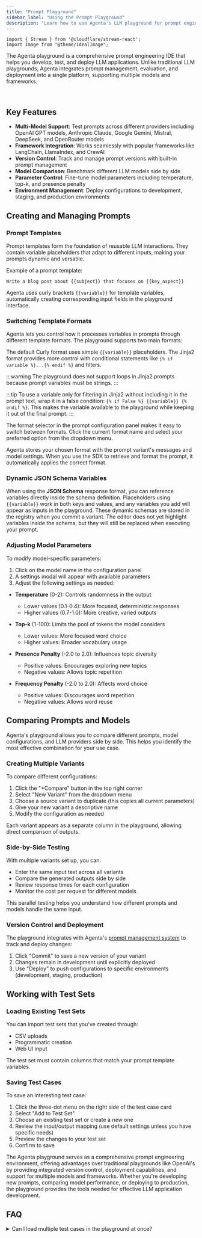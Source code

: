 ```yaml
---
title: "Prompt Playground"
sidebar_label: "Using the Prompt Playground"
description: "Learn how to use Agenta's LLM playground for prompt engineering, model comparison, and deployment. A powerful alternative to OpenAI playground that supports multiple models and frameworks."
---
```


```mdx-code-block
import { Stream } from '@cloudflare/stream-react';
import Image from "@theme/IdealImage";
```

The Agenta playground is a comprehensive prompt engineering IDE that helps you develop, test, and deploy LLM applications. Unlike traditional LLM playgrounds, Agenta integrates prompt management, evaluation, and deployment into a single platform, supporting multiple models and frameworks.

<Stream controls src="fcf2b69dacb3e3a624c09af40c2dc154" height="400px" />
<br />


## Key Features

- **Multi-Model Support**: Test prompts across different providers including OpenAI GPT models, Anthropic Claude, Google Gemini, Mistral, DeepSeek, and OpenRouter models
- **Framework Integration**: Works seamlessly with popular frameworks like LangChain, LlamaIndex, and CrewAI
- **Version Control**: Track and manage prompt versions with built-in prompt management
- **Model Comparison**: Benchmark different LLM models side by side
- **Parameter Control**: Fine-tune model parameters including temperature, top-k, and presence penalty
- **Environment Management**: Deploy configurations to development, staging, and production environments

## Creating and Managing Prompts

### Prompt Templates

Prompt templates form the foundation of reusable LLM interactions. They contain variable placeholders that adapt to different inputs, making your prompts dynamic and versatile.

Example of a prompt template:
```
Write a blog post about {{subject}} that focuses on {{key_aspect}}
```

Agenta uses curly brackets `{{variable}}` for template variables, automatically creating corresponding input fields in the playground interface.

### Switching Template Formats

Agenta lets you control how it processes variables in prompts through different template formats. The playground supports two main formats:

The default Curly format uses simple `{{variable}}` placeholders. The Jinja2 format provides more control with conditional statements like `{% if variable %}...{% endif %}` and filters.

:::warning
The playground does not support loops in Jinja2 prompts because prompt variables must be strings.
:::

:::tip
To use a variable only for filtering in Jinja2 without including it in the prompt text, wrap it in a false condition: `{% if False %} {{variable}} {% endif %}`. This makes the variable available to the playground while keeping it out of the final prompt.
:::

The format selector in the prompt configuration panel makes it easy to switch between formats. Click the current format name and select your preferred option from the dropdown menu.

Agenta stores your chosen format with the prompt variant's messages and model settings. When you use the SDK to retrieve and format the prompt, it automatically applies the correct format.

### Dynamic JSON Schema Variables

When using the **JSON Schema** response format, you can reference variables directly inside the schema definition. Placeholders using `{{variable}}` work in both keys and values, and any variables you add will appear as inputs in the playground. These dynamic schemas are stored in the registry when you commit a variant. The editor does not yet highlight variables inside the schema, but they will still be replaced when executing your prompt.

### Adjusting Model Parameters

To modify model-specific parameters:

1. Click on the model name in the configuration panel
2. A settings modal will appear with available parameters
3. Adjust the following settings as needed:

- **Temperature** (0-2): Controls randomness in the output
  - Lower values (0.1-0.4): More focused, deterministic responses
  - Higher values (0.7-1.0): More creative, varied outputs

- **Top-k** (1-100): Limits the pool of tokens the model considers
  - Lower values: More focused word choice
  - Higher values: Broader vocabulary usage

- **Presence Penalty** (-2.0 to 2.0): Influences topic diversity
  - Positive values: Encourages exploring new topics
  - Negative values: Allows topic repetition

- **Frequency Penalty** (-2.0 to 2.0): Affects word choice
  - Positive values: Discourages word repetition
  - Negative values: Allows word reuse

## Comparing Prompts and Models

Agenta's playground allows you to compare different prompts, model configurations, and LLM providers side by side. This helps you identify the most effective combination for your use case.

### Creating Multiple Variants

To compare different configurations:

1. Click the "+Compare" button in the top right corner
2. Select "New Variant" from the dropdown menu
3. Choose a source variant to duplicate (this copies all current parameters)
4. Give your new variant a descriptive name
5. Modify the configuration as needed

Each variant appears as a separate column in the playground, allowing direct comparison of outputs.

### Side-by-Side Testing

With multiple variants set up, you can:
- Enter the same input text across all variants
- Compare the generated outputs side by side
- Review response times for each configuration
- Monitor the cost per request for different models

This parallel testing helps you understand how different prompts and models handle the same input.

### Version Control and Deployment

The playground integrates with Agenta's [prompt management system](/prompt-engineering/overview) to track and deploy changes:

1. Click "Commit" to save a new version of your variant
2. Changes remain in development until explicitly deployed
3. Use "Deploy" to push configurations to specific environments (development, staging, production)

## Working with Test Sets

### Loading Existing Test Sets

You can import test sets that you've created through:

- CSV uploads
- Programmatic creation
- Web UI input

The test set must contain columns that match your prompt template variables.

### Saving Test Cases

To save an interesting test case:

1. Click the three-dot menu on the right side of the test case card
2. Select "Add to Test Set"
3. Choose an existing test set or create a new one
4. Review the input/output mapping (use default settings unless you have specific needs)
5. Preview the changes to your test set
6. Confirm to save

The Agenta playground serves as a comprehensive prompt engineering environment, offering advantages over traditional playgrounds like OpenAI's by providing integrated version control, deployment capabilities, and support for multiple models and frameworks. Whether you're developing new prompts, comparing model performance, or deploying to production, the playground provides the tools needed for effective LLM application development.

## FAQ

<details>
  <summary>Can I load multiple test cases in the playground at once?</summary>

This depends on your prompt type:

* **Completion prompts**: You can load and run multiple test cases at once in the playground.
* **Chat prompts**: You can only load one conversation at a time in the playground.

Note: You can always run evaluations against your entire test set at once, regardless of prompt type. This limitation only applies to the playground.
</details>
